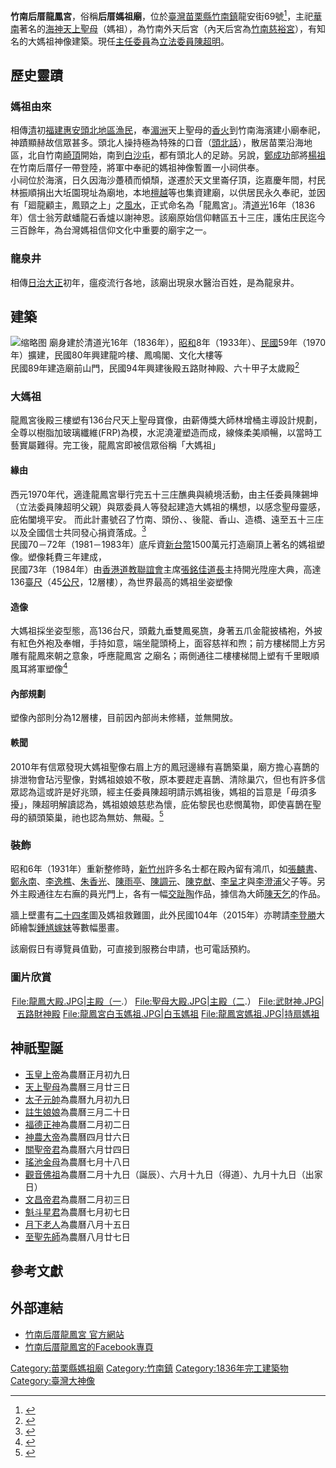 {{noteTA
|T=zh-cn:竹南后厝龍鳳宮;zh-tw:竹南后厝龍鳳宮
|1=zh-cn:后厝;zh-tw:后厝
}}

{{Dablink|本條目介紹位於臺灣竹南鎮龍安街的[[媽祖廟|媽祖廟]]。關於其他同名宮廟，請見[[龍鳳宮|龍鳳宮]]。}}

{{東亞廟宇
| name = 竹南后厝龍鳳宮
| img =File:Zhunan Houtsuo Longfeng Temple 20160326.jpg
| img_capt = 竹南后厝龍鳳宮
| image_width = 270px
| location = {{ROC-TWN}}[[苗栗縣|苗栗縣]][[竹南鎮|竹南鎮]]龍安街69號
| coordinates = 
| god = [[天上聖母|天上聖母]]
| type = 地方公廟
| struct =
| open_year = 清道光十五年（1835年）
| cere_date = [[三月廿三日|農曆三月廿三日]]媽祖誕辰
}}

'''竹南后厝龍鳳宮'''，俗稱'''后厝媽祖廟'''，位於[[臺灣|臺灣]][[苗栗縣|苗栗縣]][[竹南鎮|竹南鎮]]龍安街69號<ref>{{Cite web |url=http://www.taiwantemple.com/3148121335408454017923470.html |title=台灣宗教寺廟網-竹南龍鳳宮 |access-date=2015-01-01 |archive-date=2018-09-17 |archive-url=https://web.archive.org/web/20180917033718/http://www.taiwantemple.com/3148121335408454017923470.html |dead-url=no }}</ref>，主祀[[華南|華南]]著名的[[海神|海神]][[天上聖母|天上聖母]]（媽祖），為竹南外天后宮（內天后宮為[[竹南慈裕宮|竹南慈裕宮]]），有知名的大媽祖神像建築。現任[[主任委員|主任委員]]為[[立法委員|立法委員]][[陳超明|陳超明]]。

== 歷史靈蹟 ==
=== 媽祖由來 ===
相傳[[清|清]]初[[福建|福建]][[惠安|惠安]][[頭北地區|頭北地區]][[漁民|漁民]]，奉[[湄洲|湄洲]]天上聖母的[[香火|香火]]到竹南海濱建小廟奉祀，神蹟顯赫故信眾甚多。頭北人操持極為特殊的口音（[[頭北話|頭北話]]），散居苗栗沿海地區，北自竹南[[崎頂里_(苗栗縣)|崎頂]]開始，南到[[白沙屯_(苗栗縣)|白沙屯]]，都有頭北人的足跡。另說，[[鄭成功|鄭成功]]部將[[楊祖|楊祖]]在竹南后厝仔一帶登陸，將軍中奉祀的媽祖神像暫置一小祠供奉。<br>

小祠位於海濱，日久因海沙躉積而傾頹，遂遷於天文里崙仔頂，迄嘉慶年間，村民林振順捐出大坵園現址為廟地，本地[[檀越|檀越]]等也集資建廟，以供居民永久奉祀，並因有「廻龍顧主，鳳頸之上」之[[風水|風水]]，正式命名為「龍鳳宮」。清[[道光|道光]]16年（1836年）信士翁芳獻蟠龍石香爐以謝神恩。該廟原始信仰轄區五十三庄，護佑庄民迄今三百餘年，為台灣媽祖信仰文化中重要的廟宇之一。

=== 龍泉井 ===
相傳[[臺灣日治時期|日治]][[大正|大正]]初年，瘟疫流行各地，該廟出現泉水醫治百姓，是為龍泉井。
== 建築 ==
[[File:竹南龍鳳宮廟頂大媽祖.JPG|缩略图]]
廟身建於清道光16年（1836年），[[昭和|昭和]]8年（1933年）、[[臺灣戰後時期|民國]]59年（1970年）擴建，民國80年興建龍吟樓、鳳鳴閣、文化大樓等<br>
民國89年建造廟前山門，民國94年興建後殿五路財神殿、六十甲子太歲殿<ref>{{Cite web |url=http://www.chunan-great-mazu.org.tw/building/bu-1.php |title=竹南后厝龍鳳宮大媽祖-官方網站---> 大媽祖傳 ---> 認識大媽祖 |access-date=2019-12-10 |archive-date=2017-10-27 |archive-url=https://web.archive.org/web/20171027200503/http://chunan-great-mazu.org.tw/building/bu-1.php |dead-url=no }}</ref>
=== 大媽祖 ===
龍鳳宮後殿三樓塑有136台尺天上聖母寶像，由薪傳獎大師林增桶主導設計規劃，全尊以樹脂加玻璃纖維(FRP)為模，水泥澆灌塑造而成，線條柔美順暢，以當時工藝實屬難得。完工後，龍鳳宮即被信眾俗稱「大媽祖」
==== 緣由 ====
西元1970年代，適逢龍鳳宮舉行完五十三庄醮典與繞境活動，由主任委員陳錫坤（立法委員陳超明父親）與眾委員人等發起建造大媽祖的構想，以感念聖母靈感，庇佑闔境平安。
而此計畫號召了竹南、頭份、、後龍、香山、造橋、遠至五十三庄以及全國信士共同發心捐資落成。<ref>{{Cite web |url=http://www.chunan-great-mazu.org.tw/mazu/mazu-1.php |title=竹南后厝龍鳳宮大媽祖-官方網站---> 大媽祖傳 ---> 認識大媽祖 |access-date=2019-12-10 |archive-date=2017-10-27 |archive-url=https://web.archive.org/web/20171027200647/http://chunan-great-mazu.org.tw/mazu/mazu-1.php |dead-url=no }}</ref><br>
民國70－72年（1981－1983年）底斥資[[新台幣|新台幣]]1500萬元打造廟頂上著名的媽祖塑像。塑像耗費三年建成，<br>
民國73年（1984年）由[[香港道教聯誼會|香港道教聯誼會]]主席[[張銘佳|張銘佳]][[道長|道長]]主持開光陞座大典，高達136[[臺尺|臺尺]]（45[[公尺|公尺]]，12層樓），為世界最高的媽祖坐姿塑像

==== 造像 ====
大媽祖採坐姿型態，高136台尺，頭戴九垂雙鳳冕旒，身著五爪金龍披橘袍，外披有紅色外袍及奉帽，手持如意，端坐龍頭椅上，面容慈祥和煦；前方樓梯間上方另雕有龍鳳來朝之意象，呼應龍鳳宮
之廟名；兩側通往二樓樓梯間上塑有千里眼順風耳將軍塑像<ref>{{Cite web |url=http://www.chunan-great-mazu.org.tw/mazu/mazu-2.php |title=竹南后厝龍鳳宮大媽祖-官方網站---> 大媽祖傳 ---> 興建過程 |access-date=2019-12-10 |archive-date=2016-06-07 |archive-url=https://web.archive.org/web/20160607115924/http://www.chunan-great-mazu.org.tw/mazu/mazu-2.php |dead-url=no }}</ref>

==== 內部規劃 ====
塑像內部則分為12層樓，目前因內部尚未修繕，並無開放。

==== 軼聞 ====

2010年有信眾發現大媽祖聖像右眉上方的鳳冠邊緣有喜鵲築巢，廟方擔心喜鵲的排泄物會玷污聖像，對媽祖娘娘不敬，原本要趕走喜鵲、清除巢穴，但也有許多信眾認為這或許是好兆頭，經主任委員陳超明請示媽祖後，媽祖的旨意是「毋須多擾」，陳超明解讀認為，媽祖娘娘慈悲為懷，庇佑黎民也悲憫萬物，即使喜鵲在聖母的額頭築巢，祂也認為無妨、無礙。<ref>{{Cite web |url=https://news.ltn.com.tw/news/local/paper/371961 |title=竹南「廟」事》喜鵲築巢 大媽祖「喜」上眉梢 - 地方 - 自由時報電子報 |access-date=2019-12-10 |archive-date=2019-12-10 |archive-url=https://web.archive.org/web/20191210070702/https://news.ltn.com.tw/news/local/paper/371961 |dead-url=no }}</ref>

=== 裝飾 ===
昭和6年（1931年）重新整修時，[[新竹州|新竹州]]許多名士都在殿內留有鴻爪，如[[張麟書|張麟書]]、[[鄭永南|鄭永南]]、[[李逸樵|李逸樵]]、[[朱香光|朱香光]]、[[陳雨亭|陳雨亭]]、[[陳調元|陳調元]]、[[陳克猷|陳克猷]]、[[李呈才|李呈才]]與[[李澄浦|李澄浦]]父子等。另外主殿通往左右廡的員光門上，各有一幅[[交趾陶|交趾陶]]作品，據信為大師[[陳天乞|陳天乞]]的作品。

牆上壁畫有[[二十四孝|二十四孝]]圖及媽祖救難圖，此外民國104年（2015年）亦聘請[[李登勝|李登勝]]大師繪製[[鍾馗嫁妹|鍾馗嫁妹]]等數幅墨畫。

該廟假日有導覽員值勤，可直接到服務台申請，也可電話預約。

=== 圖片欣賞 ===
<center>
<gallery>
File:龍鳳大殿.JPG|主殿（一.）
File:聖母大殿.JPG|主殿（二.）
File:武財神.JPG|五路財神殿
File:龍鳳宮白玉媽祖.JPG|白玉媽祖
File:龍鳳宮媽祖.JPG|持扇媽祖
</gallery>
</center>

== 神祇聖誕 ==
*[[玉皇上帝|玉皇上帝]]為農曆正月初九日
*[[天上聖母|天上聖母]]為農曆三月廿三日
*[[太子元帥|太子元帥]]為農曆九月初九日
*[[註生娘娘|註生娘娘]]為農曆三月二十日
*[[福德正神|福德正神]]為農曆二月初二日
*[[神農大帝|神農大帝]]為農曆四月廿六日
*[[關聖帝君|關聖帝君]]為農曆六月廿四日
*[[瑤池金母|瑤池金母]]為農曆七月十八日
*[[觀音佛祖|觀音佛祖]]為農曆二月十九日（誕辰）、六月十九日（得道）、九月十九日（出家日）
*[[文昌帝君|文昌帝君]]為農曆二月初三日
*[[魁斗星君|魁斗星君]]為農曆七月初七日
*[[月下老人|月下老人]]為農曆八月十五日
*[[至聖先師|至聖先師]]為農曆八月廿七日

== 參考文獻 ==
{{reflist}}

== 外部連結 ==
{{commons cat|Hotsu Longfong Temple|竹南后厝龍鳳宮}}

*[http://www.chunan-great-mazu.org.tw/ 竹南后厝龍鳳宮 官方網站] {{Wayback|url=http://www.chunan-great-mazu.org.tw/ |date=20210127031546 }}
*[https://www.facebook.com/%E7%AB%B9%E5%8D%97%E5%90%8E%E5%8E%9D%E9%BE%8D%E9%B3%B3%E5%AE%AE-279465518790411/ 竹南后厝龍鳳宮的Facebook專頁] {{Wayback|url=https://www.facebook.com/%E7%AB%B9%E5%8D%97%E5%90%8E%E5%8E%9D%E9%BE%8D%E9%B3%B3%E5%AE%AE-279465518790411/ |date=20191216115122 }}

{{Coord|24|41|37.0104|N|120|51|59.2668|E|display=title}}

[[Category:苗栗縣媽祖廟|Category:苗栗縣媽祖廟]]
[[Category:竹南鎮|Category:竹南鎮]]
[[Category:1836年完工建築物|Category:1836年完工建築物]]
[[Category:臺灣大神像|Category:臺灣大神像]]